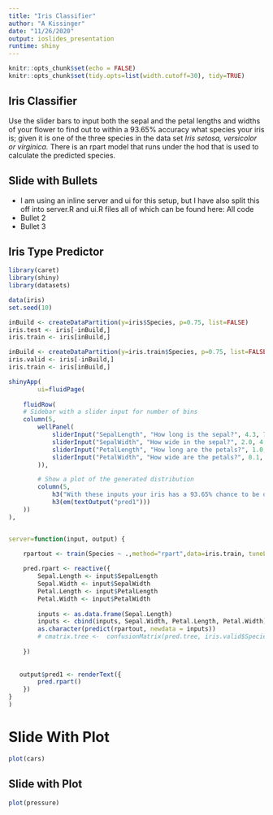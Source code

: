 ```yaml
---
title: "Iris Classifier"
author: "A Kissinger"
date: "11/26/2020"
output: ioslides_presentation
runtime: shiny
---
```


```r
knitr::opts_chunk$set(echo = FALSE)
knitr::opts_chunk$set(tidy.opts=list(width.cutoff=30), tidy=TRUE)
```

## Iris Classifier

Use the slider bars to input both the sepal and the petal lengths and widths of your flower to find out to within a 93.65% accuracy what species your iris is; given it is one of the three species in the data set *Iris setosa, versicolor or virginica.* There is an rpart model that runs under the hod that is used to calculate the predicted species. 

## Slide with Bullets

- I am using an inline server and ui for this setup, but I have also split this off into server.R and ui.R files all of which can be found here: All code
- Bullet 2
- Bullet 3

## Iris Type Predictor

```r

library(caret)
library(shiny)
library(datasets)

data(iris)
set.seed(10)

inBuild <- createDataPartition(y=iris$Species, p=0.75, list=FALSE)
iris.test <- iris[-inBuild,]
iris.train <- iris[inBuild,]

inBuild <- createDataPartition(y=iris.train$Species, p=0.75, list=FALSE)
iris.valid <- iris[-inBuild,]
iris.train <- iris[inBuild,]

shinyApp(
        ui=fluidPage(
  
    fluidRow(
    # Sidebar with a slider input for number of bins
    column(5, 
        wellPanel(
            sliderInput("SepalLength", "How long is the sepal?", 4.3, 7.3, value=5.8),
            sliderInput("SepalWidth", "How wide in the sepal?", 2.0, 4.4, value=3.2 ),
            sliderInput("PetalLength", "How long are the petals?", 1.0, 6.3, value=3.65),
            sliderInput("PetalWidth", "How wide are the petals?", 0.1, 2.5, value=1.3)
        )),

        # Show a plot of the generated distribution
        column(5,
            h3("With these inputs your iris has a 93.65% chance to be of species:"),
            h3(em(textOutput("pred1"))) 
    ))
),


server=function(input, output) {

    rpartout <- train(Species ~ .,method="rpart",data=iris.train, tuneLength=7)
    
    pred.rpart <- reactive({
        Sepal.Length <- input$SepalLength
        Sepal.Width <- input$SepalWidth
        Petal.Length <- input$PetalLength
        Petal.Width <- input$PetalWidth
        
        inputs <- as.data.frame(Sepal.Length)
        inputs <- cbind(inputs, Sepal.Width, Petal.Length, Petal.Width)
        as.character(predict(rpartout, newdata = inputs))
        # cmatrix.tree <-  confusionMatrix(pred.tree, iris.valid$Species)
        
    })
    
    
   output$pred1 <- renderText({
        pred.rpart()
    })
}
)
```

Slide With Plot
========================================================

```r
plot(cars)
```

## Slide with Plot

```r
plot(pressure)
```

